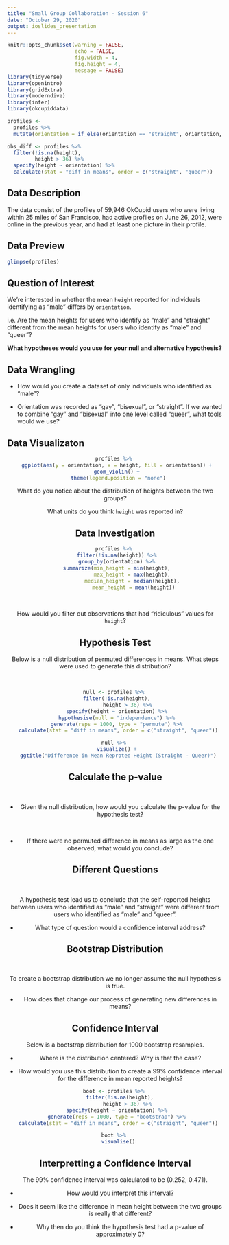 ```yaml
---
title: "Small Group Collaboration - Session 6"
date: "October 29, 2020"
output: ioslides_presentation
---
```


<style type="text/css">
slides > slide:not(.nobackground):after {
  content: '';
}
</style>

```r
knitr::opts_chunk$set(warning = FALSE, 
                      echo = FALSE, 
                      fig.width = 4, 
                      fig.height = 4, 
                      message = FALSE)
library(tidyverse)
library(openintro)
library(gridExtra)
library(moderndive)
library(infer)
library(okcupiddata)

profiles <- 
  profiles %>% 
  mutate(orientation = if_else(orientation == "straight", orientation, "queer"))

obs_diff <- profiles %>% 
  filter(!is.na(height), 
         height > 36) %>% 
  specify(height ~ orientation) %>% 
  calculate(stat = "diff in means", order = c("straight", "queer"))
```

## Data Description

The data consist of the profiles of 59,946 OkCupid users who were living within
25 miles of San Francisco, had active profiles on June 26, 2012, were online in
the previous year, and had at least one picture in their profile.

## Data Preview 

```r
glimpse(profiles)
```

## Question of Interest

We're interested in whether the mean `height` reported for individuals identifying 
as "male" differs by `orientation`. 

i.e. Are the mean heights for users who identify as "male" and "straight" 
different from the mean heights for users who identify as "male" and "queer"? 

__What hypotheses would you use for your null and alternative hypothesis?__ 

## Data Wrangling

- How would you create a dataset of only individuals who identified as "male"? 

- Orientation was recorded as "gay", "bisexual", or "straight". If we wanted to 
combine "gay" and "bisexual" into one level called "queer", what tools would we
use? 

## Data Visualizaton 

<center>

```r
profiles %>% 
  ggplot(aes(y = orientation, x = height, fill = orientation)) + 
  geom_violin() + 
  theme(legend.position = "none")
```

What do you notice about the distribution of heights between the two groups?

What units do you think `height` was reported in?

## Data Investigation 

```r
profiles %>% 
  filter(!is.na(height)) %>% 
  group_by(orientation) %>% 
  summarize(min_height = min(height), 
            max_height = max(height), 
            median_height = median(height), 
            mean_height = mean(height))
```

</br> 

How would you filter out observations that had "ridiculous" values for `height`? 

## Hypothesis Test 

Below is a null distribution of permuted differences in means. What steps were 
used to generate this distribution? 

</br> 

```r
null <- profiles %>% 
  filter(!is.na(height), 
         height > 36) %>% 
  specify(height ~ orientation) %>% 
  hypothesise(null = "independence") %>% 
  generate(reps = 1000, type = "permute") %>% 
  calculate(stat = "diff in means", order = c("straight", "queer"))

null %>% 
  visualize() + 
  ggtitle("Difference in Mean Reproted Height (Straight - Queer)")
```

## Calculate the p-value 

</br> 

- Given the null distribution, how would you calculate the p-value for the 
hypothesis test? 

</br>

- If there were no permuted difference in means as large as the one observed, 
what would you conclude? 


## Different Questions 

</br> 

A hypothesis test lead us to conclude that the self-reported heights between 
users who identified as "male" and "straight" were different from users who 
identified as "male" and "queer". 

- What type of question would a confidence interval address? 


## Bootstrap Distribution 

</br> 

To create a bootstrap distribution we no longer assume the null hypothesis is 
true. 

- How does that change our process of generating new differences in means? 


## Confidence Interval

Below is a bootstrap distribution for 1000 bootstrap resamples. 

- Where is the distribution centered? Why is that the case? 

- How would you use this distribution to create a 99% confidence interval for 
the difference in mean reported heights? 

```r
boot <- profiles %>% 
    filter(!is.na(height), 
         height > 36) %>% 
  specify(height ~ orientation) %>% 
  generate(reps = 1000, type = "bootstrap") %>% 
  calculate(stat = "diff in means", order = c("straight", "queer"))

boot %>% 
  visualise()
```

## Interpretting a Confidence Interval 

The 99% confidence interval was calculated to be (0.252, 0.471). 

- How would you interpret this interval? 

- Does it seem like the difference in mean height between the two groups is 
really that different? 

- Why then do you think the hypothesis test had a p-value of approximately 0? 


